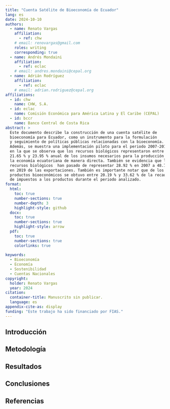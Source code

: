 ```yaml
---
title: "Cuenta Satélite de Bioeconomía de Ecuador"
lang: es
date: 2024-10-10
authors:
  - name: Renato Vargas
    affiliation:
      - ref: chw
    # email: renovargas@gmail.com
    roles: writing
    corresponding: true
  - name: Andrés Mondaini
    affiliation: 
      - ref: eclac
    # email: andres.mondaini@cepal.org
  - name: Adrián Rodríguez
    affiliation: 
      - ref: eclac
    # email: adrian.rodriguez@cepal.org
affiliations:
  - id: chw
    name: CHW, S.A.
  - id: eclac
    name: Comisión Económica para América Latina y El Caribe (CEPAL)
  - id: bccr
    name: Banco Central de Costa Rica
abstract: > 
  Este documento describe la construcción de una cuenta satélite de 
  bioeconomía para Ecuador, como un instrumento para la formulación 
  y seguimiento de políticas públicas relacionadas con la bioeconomía. 
  Además, se muestra una implementación piloto para el periodo 2007-2019, 
  en la que se observa que los recursos biológicos representaron entre 
  21.65 % y 23.95 % anual de los insumos necesarios para la producción en 
  la economía ecuatoriana de manera directa. También se evidencia que los 
  recursos biológicos  han pasado de representar 28.92 % en 2007 a 48.70 % 
  en 2019 de las exportaciones. También es importante notar que de los 
  productos bioeconómicos se obtuvo entre 20.19 % y 33.62 % de la recaudación 
  de impuestos a los productos durante el periodo analizado.
format:
  html:
    toc: true
    number-sections: true
    number-depth: 3
    highlight-style: github
  docx:
    toc: true
    number-sections: true
    highlight-style: arrow
  pdf:
    toc: true
    number-sections: true
    colorlinks: true  
  
keywords:
  - Bioeconomía
  - Economía
  - Sostenibilidad
  - Cuentas Nacionales
copyright: 
  holder: Renato Vargas
  year: 2024
citation: 
  container-title: Manuscrito sin publicar.
  language: es
appendix-cite-as: display
funding: "Este trabajo ha sido financiado por FIAS."
---
```


## Introducción

## Metodología

## Resultados

## Conclusiones

## Referencias

